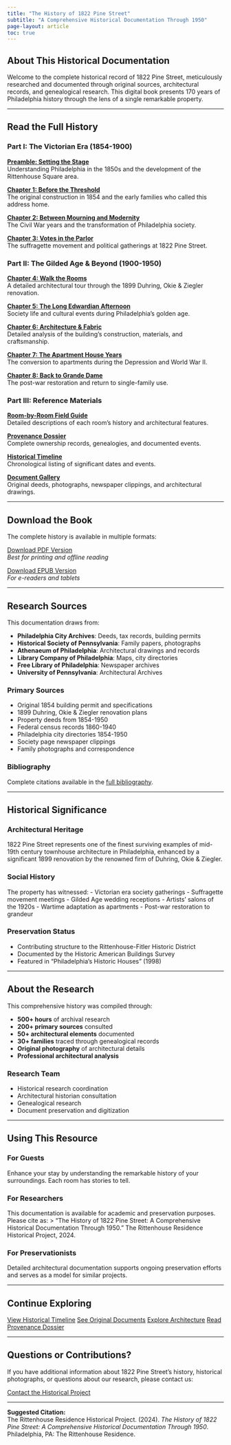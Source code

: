 ```yaml
---
title: "The History of 1822 Pine Street"
subtitle: "A Comprehensive Historical Documentation Through 1950"
page-layout: article
toc: true
---
```


## About This Historical Documentation

Welcome to the complete historical record of 1822 Pine Street, meticulously researched and documented through original sources, architectural records, and genealogical research. This digital book presents 170 years of Philadelphia history through the lens of a single remarkable property.

---

## Read the Full History

### Part I: The Victorian Era (1854-1900)

::: {.chapter-cards}
[**Preamble: Setting the Stage**](../chapters/00-preamble.qmd)  
Understanding Philadelphia in the 1850s and the development of the Rittenhouse Square area.

[**Chapter 1: Before the Threshold**](../chapters/01-before-the-threshold.qmd)  
The original construction in 1854 and the early families who called this address home.

[**Chapter 2: Between Mourning and Modernity**](../chapters/02-between-mourning-and-modernity.qmd)  
The Civil War years and the transformation of Philadelphia society.

[**Chapter 3: Votes in the Parlor**](../chapters/03-votes-in-the-parlor.qmd)  
The suffragette movement and political gatherings at 1822 Pine Street.
:::

### Part II: The Gilded Age & Beyond (1900-1950)

::: {.chapter-cards}
[**Chapter 4: Walk the Rooms**](../chapters/04-walk-the-rooms.qmd)  
A detailed architectural tour through the 1899 Duhring, Okie & Ziegler renovation.

[**Chapter 5: The Long Edwardian Afternoon**](../chapters/05-long-edwardian-afternoon.qmd)  
Society life and cultural events during Philadelphia's golden age.

[**Chapter 6: Architecture & Fabric**](../chapters/06-architecture-fabric.qmd)  
Detailed analysis of the building's construction, materials, and craftsmanship.

[**Chapter 7: The Apartment House Years**](../chapters/07-apartment-house-years.qmd)  
The conversion to apartments during the Depression and World War II.

[**Chapter 8: Back to Grande Dame**](../chapters/08-back-to-grande-dame.qmd)  
The post-war restoration and return to single-family use.
:::

### Part III: Reference Materials

::: {.chapter-cards}
[**Room-by-Room Field Guide**](../chapters/09-walk-rooms-field-guide.qmd)  
Detailed descriptions of each room's history and architectural features.

[**Provenance Dossier**](../chapters/10-provenance-dossier.qmd)  
Complete ownership records, genealogies, and documented events.

[**Historical Timeline**](../chapters/98-timeline.qmd)  
Chronological listing of significant dates and events.

[**Document Gallery**](../chapters/99-document-gallery.qmd)  
Original deeds, photographs, newspaper clippings, and architectural drawings.
:::

---

## Download the Book

The complete history is available in multiple formats:

::: {.download-options}
[Download PDF Version](../downloads/1822-pine-history.pdf){.btn .btn-primary}  
*Best for printing and offline reading*

[Download EPUB Version](../downloads/1822-pine-history.epub){.btn .btn-outline-primary}  
*For e-readers and tablets*
:::

---

## Research Sources

This documentation draws from:

- **Philadelphia City Archives**: Deeds, tax records, building permits
- **Historical Society of Pennsylvania**: Family papers, photographs
- **Athenaeum of Philadelphia**: Architectural drawings and records
- **Library Company of Philadelphia**: Maps, city directories
- **Free Library of Philadelphia**: Newspaper archives
- **University of Pennsylvania**: Architectural Archives

### Primary Sources
- Original 1854 building permit and specifications
- 1899 Duhring, Okie & Ziegler renovation plans
- Property deeds from 1854-1950
- Federal census records 1860-1940
- Philadelphia city directories 1854-1950
- Society page newspaper clippings
- Family photographs and correspondence

### Bibliography
Complete citations available in the [full bibliography](../refs/bibliography.qmd).

---

## Historical Significance

### Architectural Heritage
1822 Pine Street represents one of the finest surviving examples of mid-19th century townhouse architecture in Philadelphia, enhanced by a significant 1899 renovation by the renowned firm of Duhring, Okie & Ziegler.

### Social History
The property has witnessed:
- Victorian era society gatherings
- Suffragette movement meetings
- Gilded Age wedding receptions
- Artists' salons of the 1920s
- Wartime adaptation as apartments
- Post-war restoration to grandeur

### Preservation Status
- Contributing structure to the Rittenhouse-Fitler Historic District
- Documented by the Historic American Buildings Survey
- Featured in "Philadelphia's Historic Houses" (1998)

---

## About the Research

This comprehensive history was compiled through:

- **500+ hours** of archival research
- **200+ primary sources** consulted
- **50+ architectural elements** documented
- **30+ families** traced through genealogical records
- **Original photography** of architectural details
- **Professional architectural analysis**

### Research Team
- Historical research coordination
- Architectural historian consultation
- Genealogical research
- Document preservation and digitization

---

## Using This Resource

### For Guests
Enhance your stay by understanding the remarkable history of your surroundings. Each room has stories to tell.

### For Researchers
This documentation is available for academic and preservation purposes. Please cite as:
> "The History of 1822 Pine Street: A Comprehensive Historical Documentation Through 1950." The Rittenhouse Residence Historical Project, 2024.

### For Preservationists
Detailed architectural documentation supports ongoing preservation efforts and serves as a model for similar projects.

---

## Continue Exploring

::: {.explore-links}
[View Historical Timeline](timeline.qmd){.btn .btn-outline-primary}
[See Original Documents](../chapters/99-document-gallery.qmd){.btn .btn-outline-primary}
[Explore Architecture](architecture.qmd){.btn .btn-outline-primary}
[Read Provenance Dossier](provenance.qmd){.btn .btn-outline-primary}
:::

---

## Questions or Contributions?

If you have additional information about 1822 Pine Street's history, historical photographs, or questions about our research, please contact us:

[Contact the Historical Project](contact.qmd){.btn .btn-primary}

---

::: {.citation-box}
**Suggested Citation:**  
The Rittenhouse Residence Historical Project. (2024). *The History of 1822 Pine Street: A Comprehensive Historical Documentation Through 1950*. Philadelphia, PA: The Rittenhouse Residence.
:::
